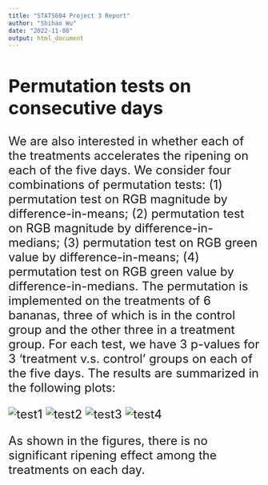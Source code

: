 ```yaml
---
title: "STATS604 Project 3 Report"
author: "Shihao Wu"
date: "2022-11-08"
output: html_document
---
```

 <font size="5">
 
## Permutation tests on consecutive days

We are also interested in whether each of the treatments accelerates the ripening on each of the five days. We consider four combinations of permutation tests: (1) permutation test on RGB magnitude by difference-in-means; (2) permutation test on RGB magnitude by difference-in-medians; (3) permutation test on RGB green value by difference-in-means; (4) permutation test on RGB green value by difference-in-medians. The permutation is implemented on the treatments of 6 bananas, three of which is in the control group and the other three in a treatment group.  For each test, we have 3 p-values for 3 'treatment v.s. control' groups on each of the five days. The results are summarized in the following plots: 

![test1](1.png)
![test2](2.png)
![test3](3.png)
![test4](4.png)

As shown in the figures, there is no significant ripening effect among the treatments on each day. 
</font>